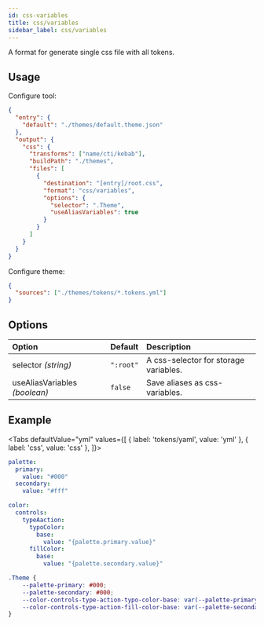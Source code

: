 ```yaml
---
id: css-variables
title: css/variables
sidebar_label: css/variables
---
```



A format for generate single css file with all tokens.

## Usage

Configure tool:

```json title="themekit.config.json" {12}
{
  "entry": {
    "default": "./themes/default.theme.json"
  },
  "output": {
    "css": {
      "transforms": ["name/cti/kebab"],
      "buildPath": "./themes",
      "files": [
        {
          "destination": "[entry]/root.css",
          "format": "css/variables",
          "options": {
            "selector": ".Theme",
            "useAliasVariables": true
          }
        }
      ]
    }
  }
}
```

Configure theme:

```json title="themes/default.theme.json"
{
  "sources": ["./themes/tokens/*.tokens.yml"]
}
```

## Options

| Option                        | Default   | Description                           |
| :---------------------------- | :-------- | :------------------------------------ |
| selector *(string)*           | `":root"` | A css-selector for storage variables. |
| useAliasVariables *(boolean)* | `false`   | Save aliases as css-variables.        |

## Example

<Tabs
  defaultValue="yml"
  values={[
    { label: 'tokens/yaml', value: 'yml' },
    { label: 'css', value: 'css' },
]}>
  <TabItem value="yml">

  ```yml
  palette:
    primary:
      value: "#000"
    secondary:
      value: "#fff"

  color:
    controls:
      typeAaction:
        typoColor:
          base:
            value: "{palette.primary.value}"
        fillColor:
          base:
            value: "{palette.secondary.value}"
  ```

  </TabItem>

  <TabItem value="css">

  ```css
  .Theme {
      --palette-primary: #000;
      --palette-secondary: #000;
      --color-controls-type-action-typo-color-base: var(--palette-primary);
      --color-controls-type-action-fill-color-base: var(--palette-secondary);
  }
  ```

  </TabItem>
</Tabs>
